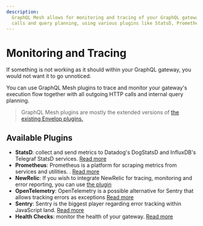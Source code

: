 ```yaml
---
description:
  GraphQL Mesh allows for monitoring and tracing of your GraphQL gateway, including outgoing HTTP
  calls and query planning, using various plugins like StatsD, Prometheus, and NewRelic.
---
```


# Monitoring and Tracing

If something is not working as it should within your GraphQL gateway, you would not want it to go
unnoticed.

You can use GraphQL Mesh plugins to trace and monitor your gateway's execution flow together with
all outgoing HTTP calls and internal query planning.

> GraphQL Mesh plugins are mostly the extended versions of
> [the existing Envelop plugins.](https://www.envelop.dev/docs/guides/monitoring-and-tracing)

## Available Plugins

- **StatsD**: collect and send metrics to Datadog's DogStatsD and InfluxDB's Telegraf StatsD
  services. [Read more](/v1/serve/features/monitoring-tracing/statsd)
- **Prometheus**: Prometheus is a platform for scraping metrics from services and utilities. .
  [Read more](/v1/serve/features/monitoring-tracing/prometheus)
- **NewRelic**: If you wish to integrate NewRelic for tracing, monitoring and error reporting, you
  can use [the plugin](/v1/serve/features/monitoring-tracing/new-relic)
- **OpenTelemetry**: OpenTelemetry is a possible alternative for Sentry that allows tracking errors
  as exceptions [Read more](/v1/serve/features/monitoring-tracing/open-telemetry)
- **Sentry**: Sentry is the biggest player regarding error tracking within JavaScript land.
  [Read more](/v1/serve/features/monitoring-tracing/sentry)
- **Health Checks**: monitor the health of your gateway. [Read more](/docs/plugins/health-checks)
